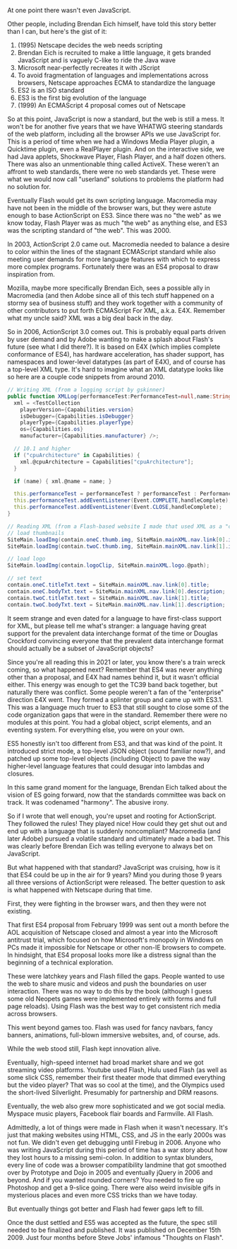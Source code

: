 At one point there wasn't even JavaScript.

Other people, including Brendan Eich himself, have told this story better than I can, but here's the gist of it:

1. (1995) Netscape decides the web needs scripting
2. Brendan Eich is recruited to make a little language, it gets branded JavaScript and is vaguely C-like to ride the Java wave
3. Microsoft near-perfectly recreates it with JScript
4. To avoid fragmentation of languages and implementations across browsers, Netscape approaches ECMA to standardize the language
5. ES2 is an ISO standard
6. ES3 is the first big evolution of the language
7. (1999) An ECMAScript 4 proposal comes out of Netscape

So at this point, JavaScript is now a standard, but the web is still a mess. It won't be for another five years that we have WHATWG steering standards of the web platform, including all the browser APIs we use JavaScript for. This is a period of time when we had a Windows Media Player plugin, a Quicktime plugin, even a RealPlayer plugin. And on the interactive side, we had Java applets, Shockwave Player, Flash Player, and a half dozen others. There was also an unmentionable thing called ActiveX. These weren't an affront to web standards, there were no web standards yet. These were what we would now call "userland" solutions to problems the platform had no solution for.

Eventually Flash would get its own scripting language. Macromedia may have not been in the middle of the browser wars, but they were astute enough to base ActionScript on ES3. Since there was no "the web" as we know today, Flash Player was as much "the web" as anything else, and ES3 was the scripting standard of "the web". This was 2000.

In 2003, ActionScript 2.0 came out. Macromedia needed to balance a desire to color within the lines of the stagnant ECMAScript standard while also meeting user demands for more language features with which to express more complex programs. Fortunately there was an ES4 proposal to draw inspiration from.

Mozilla, maybe more specifically Brendan Eich, sees a possible ally in Macromedia (and then Adobe since all of this tech stuff happened on a stormy sea of business stuff) and they work together with a community of other contributors to put forth ECMAScript For XML, a.k.a. E4X. Remember what my uncle said? XML was a big deal back in the day.

So in 2006, ActionScript 3.0 comes out. This is probably equal parts driven by user demand and by Adobe wanting to make a splash about Flash's future (see what I did there?). It is based on E4X (which implies complete conformance of ES4), has hardware acceleration, has shader support, has namespaces and lower-level datatypes (as part of E4X), and of course has a top-level XML type. It's hard to imagine what an XML datatype looks like so here are a couple code snippets from around 2010.

```actionscript
// Writing XML (from a logging script by gskinner)
public function XMLLog(performanceTest:PerformanceTest=null,name:String=null) {
  xml = <TestCollection
  	playerVersion={Capabilities.version}
  	isDebugger={Capabilities.isDebugger}
  	playerType={Capabilities.playerType}
  	os={Capabilities.os}
  	manufacturer={Capabilities.manufacturer} />;

  // 10.1 and higher
  if ("cpuArchitecture" in Capabilities) {
  	xml.@cpuArchitecture = Capabilities["cpuArchitecture"];
  }

  if (name) { xml.@name = name; }

  this.performanceTest = performanceTest ? performanceTest : PerformanceTest.getInstance();
  this.performanceTest.addEventListener(Event.COMPLETE,handleComplete);
  this.performanceTest.addEventListener(Event.CLOSE,handleComplete);
}
```

```actionscript
// Reading XML (from a Flash-based website I made that used XML as a "cms")
// load thumbnails
SiteMain.loadImg(contain.oneC.thumb.img, SiteMain.mainXML.nav.link[0].img.@path);
SiteMain.loadImg(contain.twoC.thumb.img, SiteMain.mainXML.nav.link[1].img.@path);

// load logo
SiteMain.loadImg(contain.logoClip, SiteMain.mainXML.logo.@path);

// set text
contain.oneC.titleTxt.text = SiteMain.mainXML.nav.link[0].title;
contain.oneC.bodyTxt.text = SiteMain.mainXML.nav.link[0].description;
contain.twoC.titleTxt.text = SiteMain.mainXML.nav.link[1].title;
contain.twoC.bodyTxt.text = SiteMain.mainXML.nav.link[1].description;
```

It seem strange and even dated for a language to have first-class support for XML, but please tell me what's stranger: a language having great support for the prevalent data interchange format of the time or Douglas Crockford convincing everyone that the prevalent data interchange format should actually be a subset of JavaScript objects?

Since you're all reading this in 2021 or later, you know there's a train wreck coming, so what happened next? Remember that ES4 was never anything other than a proposal, and E4X had names behind it, but it wasn't official either. This energy was enough to get the TC39 band back together, but naturally there was conflict. Some people weren't a fan of the "enterprise" direction E4X went. They formed a splinter group and came up with ES3.1. This was a language much truer to ES3 that still sought to close some of the code organization gaps that were in the standard. Remember there were no modules at this point. You had a global object, script elements, and an eventing system. For everything else, you were on your own.

ES5 honestly isn't too different from ES3, and that was kind of the point. It introduced strict mode, a top-level JSON object (sound familiar now?), and patched up some top-level objects (including Object) to pave the way higher-level language features that could desugar into lambdas and closures.

In this same grand moment for the language, Brendan Eich talked about the vision of ES going forward, now that the standards committee was back on track. It was codenamed "harmony". The abusive irony.

So if I wrote that well enough, you're upset and rooting for ActionScript. They followed the rules! They played nice! How could they get shut out and end up with a language that is suddenly noncompliant? Macromedia (and later Adobe) pursued a volatile standard and ultimately made a bad bet. This was clearly before Brendan Eich was telling everyone to always bet on JavaScript.

But what happened with that standard? JavaScript was cruising, how is it that ES4 could be up in the air for 9 years? Mind you during those 9 years all three versions of ActionScript were released. The better question to ask is what happened with Netscape during that time.

First, they were fighting in the browser wars, and then they were not existing.

That first ES4 proposal from February 1999 was sent out a month before the AOL acquisition of Netscape closed and almost a year into the Microsoft antitrust trial, which focused on how Microsoft's monopoly in Windows on PCs made it impossible for Netscape or other non-IE browsers to compete. In hindsight, that ES4 proposal looks more like a distress signal than the beginning of a technical exploration.

These were latchkey years and Flash filled the gaps. People wanted to use the web to share music and videos and push the boundaries on user interaction. There was no way to do this by the book (although I guess some old Neopets games were implemented entirely with forms and full page reloads). Using Flash was the best way to get consistent rich media across browsers.

This went beyond games too. Flash was used for fancy navbars, fancy banners, animations, full-blown immersive websites, and, of course, ads.

While the web stood still, Flash kept innovation alive.

Eventually, high-speed internet had broad market share and we got streaming video platforms. Youtube used Flash, Hulu used Flash (as well as some slick CSS, remember their first theater mode that dimmed everything but the video player? That was so cool at the time), and the Olympics used the short-lived Silverlight. Presumably for partnership and DRM reasons.

Eventually, the web also grew more sophisticated and we got social media. Myspace music players, Facebook flair boards and Farmville. All Flash.

Admittedly, a lot of things were made in Flash when it wasn't necessary. It's just that making websites using HTML, CSS, and JS in the early 2000s was not fun. We didn't even get debugging until Firebug in 2006. Anyone who was writing JavaScript during this period of time has a war story about how they lost hours to a missing semi-colon. In addition to syntax blunders, every line of code was a browser compatibility landmine that got smoothed over by Prototype and Dojo in 2005 and eventually jQuery in 2006 and beyond. And if you wanted rounded corners? You needed to fire up Photoshop and get a 9-slice going. There were also weird invisible gifs in mysterious places and even more CSS tricks than we have today.

But eventually things got better and Flash had fewer gaps left to fill.

Once the dust settled and ES5 was accepted as the future, the spec still needed to be finalized and published. It was published on December 15th 2009. Just four months before Steve Jobs' infamous "Thoughts on Flash".

